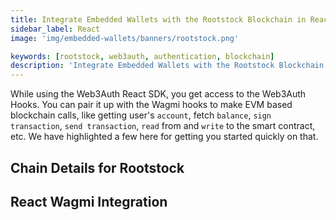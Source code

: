 ```yaml
---
title: Integrate Embedded Wallets with the Rootstock Blockchain in React
sidebar_label: React
image: 'img/embedded-wallets/banners/rootstock.png'

keywords: [rootstock, web3auth, authentication, blockchain]
description: 'Integrate Embedded Wallets with the Rootstock Blockchain in React | Embedded Wallets'
---
```



While using the Web3Auth React SDK, you get access to the Web3Auth Hooks. You can pair it up with the Wagmi hooks to make EVM based blockchain calls, like getting user's `account`, fetch `balance`, `sign transaction`, `send transaction`, `read` from and `write` to the smart contract, etc. We have highlighted a few here for getting you started quickly on that.

## Chain Details for Rootstock

<ChainDetailsRootstock />

## React Wagmi Integration

<ReactWagmiIntegration />
